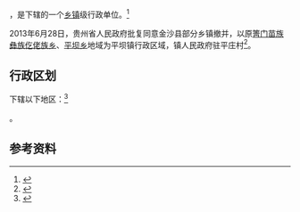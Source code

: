{{中国乡级行政区|52/05/23/200/000}}

'''{{PAGENAMEBASE}}'''，是{{PRC admin/fullname|52/05/23/200/000|3}}下辖的一个[[乡镇|乡镇]]级行政单位。<ref>{{PRC admin/ref sgc|{{PRC admin/parent|52/05/23/200/000}}}}</ref>

2013年6月28日，贵州省人民政府批复同意金沙县部分乡镇撤并，以原[[箐门苗族彝族仡佬族乡|箐门苗族彝族仡佬族乡]]、[[平坝乡|平坝乡]]地域为平坝镇行政区域，镇人民政府驻平庄村<ref>{{Cite web |url=http://gzsrmzfgb.gzgov.gov.cn/show.aspx?id=7965 |title=省人民政府关于同意金沙县部分乡镇撤并的批复（黔府函〔2013〕150号） |access-date=2017-09-04 |archive-url=https://web.archive.org/web/20170905001952/http://gzsrmzfgb.gzgov.gov.cn/show.aspx?id=7965 |archive-date=2017-09-05 |dead-url=yes }}</ref>。

== 行政区划 ==

{{PAGENAMEBASE}}下辖以下地区：<ref>{{PRC admin/ref sgc|52/05/23/200/000}}</ref>

{{PRC admin/children|52/05/23/200/000}}。

== 参考资料 ==

{{reflist}}

{{行政区划小作品}}
{{PRC admin/navcat|52/05/23/200/000}}